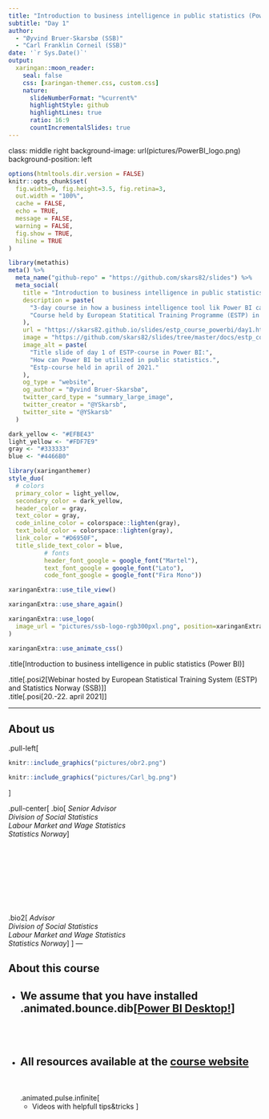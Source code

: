 ```yaml
---
title: "Introduction to business intelligence in public statistics (Power BI)"
subtitle: "Day 1"  
author: 
  - "Øyvind Bruer-Skarsbø (SSB)"
  - "Carl Franklin Corneil (SSB)"
date: '`r Sys.Date()`'
output:
  xaringan::moon_reader:
    seal: false
    css: [xaringan-themer.css, custom.css]
    nature:
      slideNumberFormat: "%current%"
      highlightStyle: github
      highlightLines: true
      ratio: 16:9
      countIncrementalSlides: true
---
```

class: middle right
background-image: url(pictures/PowerBI_logo.png)
background-position: left

```r
options(htmltools.dir.version = FALSE)
knitr::opts_chunk$set(
  fig.width=9, fig.height=3.5, fig.retina=3,
  out.width = "100%",
  cache = FALSE,
  echo = TRUE,
  message = FALSE, 
  warning = FALSE,
  fig.show = TRUE,
  hiline = TRUE
)
```

```r
library(metathis)
meta() %>%
  meta_name("github-repo" = "https://github.com/skars82/slides") %>% 
  meta_social(
    title = "Introduction to business intelligence in public statistics (Power BI)",
    description = paste(
      "3-day course in how a business intelligence tool lik Power BI can be used in public statistics. ",
      "Course held by European Statitical Training Programme (ESTP) in april of 2021."
    ),
    url = "https://skars82.github.io/slides/estp_course_powerbi/day1.html#1",
    image = "https://github.com/skars82/slides/tree/master/docs/estp_course_powerbi/pictures/twitter_slide.png",
    image_alt = paste(
      "Title slide of day 1 of ESTP-course in Power BI:", 
      "How can Power BI be utilized in public statistics.", 
      "Estp-course held in april of 2021."
    ),
    og_type = "website",
    og_author = "Øyvind Bruer-Skarsbø",
    twitter_card_type = "summary_large_image",
    twitter_creator = "@YSkarsb",
    twitter_site = "@YSkarsb"
  )
```

```r
dark_yellow <- "#EFBE43"
light_yellow <- "#FDF7E9"
gray <- "#333333"
blue <- "#4466B0"
```


```r
library(xaringanthemer)
style_duo(
  # colors
  primary_color = light_yellow,
  secondary_color = dark_yellow,
  header_color = gray,
  text_color = gray,
  code_inline_color = colorspace::lighten(gray),
  text_bold_color = colorspace::lighten(gray),
  link_color = "#D6950F",
  title_slide_text_color = blue,
          # fonts
          header_font_google = google_font("Martel"),
          text_font_google = google_font("Lato"),
          code_font_google = google_font("Fira Mono"))
```

```r
xaringanExtra::use_tile_view()
```

```r
xaringanExtra::use_share_again()
```

```r
xaringanExtra::use_logo(
  image_url = "pictures/ssb-logo-rgb300pxl.png", position=xaringanExtra::css_position(top="1em", right="1em")
)
```

```r
xaringanExtra::use_animate_css()
```


.title[Introduction to business intelligence in public statistics (Power BI)]

.title[.posi2[Webinar hosted by European Statistical Training System (ESTP) and Statistics Norway (SSB)]]
<br>
.title[.posi[20.-22. april 2021]] 


---

## About us

.pull-left[


```r
knitr::include_graphics("pictures/obr2.png")
```







```r
knitr::include_graphics("pictures/Carl_bg.png")
```


]

.pull-center[
.bio[
*Senior Advisor*  
*Division of Social Statistics*  
*Labour Market and Wage Statistics*  
*Statistics Norway*]
<br>
<br>
<br>
<br>
<br>
<br>
<br>
<br>
<br>

.bio2[
*Advisor*  
*Division of Social Statistics*  
*Labour Market and Wage Statistics*  
*Statistics Norway*]
]
---

## About this course

- We assume that you have installed .animated.bounce.dib[[Power BI Desktop!](https://powerbi.microsoft.com/en-us/downloads/)]
--
<br>
<br>
- All resources available at the [course website](https://skars82.github.io/estp_course_pbi/)
--
<br>
<br>
.animated.pulse.infinite[
  - Videos with helpfull tips&tricks 
  ]
  







